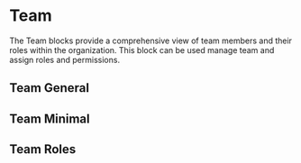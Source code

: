 
<Meta of={TeamStories} />

# Team

The Team blocks provide a comprehensive view of team members and their roles within the organization. This block can be used manage team and assign roles and permissions.

## Team General
<Canvas of={TeamStories.TeamGeneral} />

## Team Minimal
<Canvas of={TeamStories.TeamMinimal} />

## Team Roles
<Canvas of={TeamStories.TeamRoles} />
